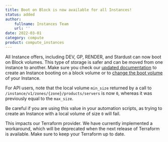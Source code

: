 ```yaml
---
title: Boot on Block is now available for all Instances!
status: added
author:
    fullname: Instances Team
    url: ''
date: 2022-03-01
category: compute
product: compute_instances
---
```


All Instance offers, including DEV, GP, RENDER, and Stardust can now boot on Block volumes. This type of storage is safer and can be moved from one instance to another.
Make sure you check our [updated documentation](https://www.scaleway.com/en/docs/compute/instances/how-to/create-an-instance/) to create an Instance booting on a block volume or to [change the boot volume](https://www.scaleway.com/en/docs/compute/instances/how-to/use-boot-modes/#how-to-change-the-boot-volume) of your Instance.

For API users, note that the local volume `min_size` returned by a call to `/instance/v1/zones/{zone}/products/servers` is now `0`, whereas it was previously equal to the `max_size`.

Be careful if you are using this value in your automation scripts, as trying to create an Instance with a local volume of size `0` will fail.

This impacts our Terraform provider. We have currently implemented a workaround, which will be deprecated when the next release of Terraform is available. Make sure to keep your Terraform up to date.